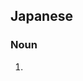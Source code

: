 ==Japanese==
{{ja-kanjitab|ろ|かい|yomi=o}}

===Noun===
{{ja-noun|ろかい}}

# {{alternative form of|櫓櫂|lang=ja}}